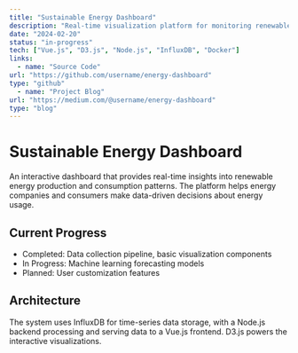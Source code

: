 ```yaml
---
title: "Sustainable Energy Dashboard"
description: "Real-time visualization platform for monitoring renewable energy production and consumption patterns"
date: "2024-02-20"
status: "in-progress"
tech: ["Vue.js", "D3.js", "Node.js", "InfluxDB", "Docker"]
links:
  - name: "Source Code"
url: "https://github.com/username/energy-dashboard"
type: "github"
  - name: "Project Blog"
url: "https://medium.com/@username/energy-dashboard"
type: "blog"
---
```


# Sustainable Energy Dashboard

An interactive dashboard that provides real-time insights into renewable energy production and consumption patterns. The platform helps energy companies and consumers make data-driven decisions about energy usage.

## Current Progress

- Completed: Data collection pipeline, basic visualization components
- In Progress: Machine learning forecasting models
- Planned: User customization features

## Architecture

The system uses InfluxDB for time-series data storage, with a Node.js backend processing and serving data to a Vue.js frontend. D3.js powers the interactive visualizations.
